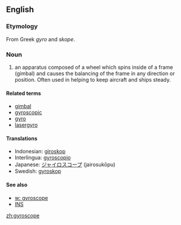 ==English==
=== Etymology ===
From Greek ''gyro'' and ''skope''.

=== Noun ===
#an apparatus composed of a wheel which spins inside of a frame (gimbal) and causes the balancing of the frame in any direction or position. Often used in helping to keep aircraft and ships steady.

====Related terms====
*[[gimbal]]
*[[gyroscopic]]
*[[gyro]]
*[[lasergyro]]

==== Translations ====
*Indonesian: [[giroskop]]
*Interlingua: [[gyroscopio]]
*Japanese: [[ジャイロスコープ]] (jairosukōpu)
*Swedish: [[gyroskop]] {{n}}

==== See also====
*[[w: gyroscope]]
*[[INS]]

[[zh:gyroscope]]